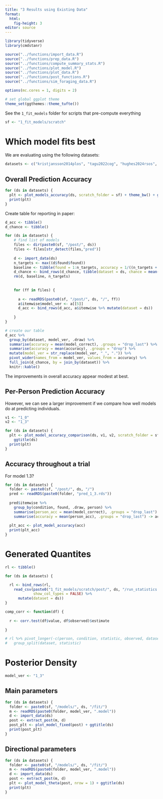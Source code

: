 ```yaml
---
title: "3 Results using Existing Data"
format: 
  html:
    fig-height: 3
editor: source
---
```


```r
library(tidyverse)
library(cmdstanr)

source("../functions/import_data.R")
source("../functions/prep_data.R")
source("../functions/compute_summary_stats.R")
source("../functions/plot_model.R")
source("../functions/plot_data.R")
source("../functions/post_functions.R")
source("../functions/sim_foraging_data.R")

options(mc.cores = 1, digits = 2)

# set global ggplot theme
theme_set(ggthemes::theme_tufte())
```

See the `1_fit_models` folder for scripts that pre-compute everything

```r
sf <- "1_fit_models/scratch"
```

# Which model fits best 

We are evaluating using the following datasets:

```r
datasets <- c("kristjansson2014plos", "tagu2022cog", "hughes2024rsos", "clarke2022qjep") #,   
```

## Overall Prediction Accuracy

```r
for (ds in datasets) {
  plt <- plot_models_accuracy(ds, scratch_folder = sf) + theme_bw() + ggtitle(ds)
  print(plt)
}
```
Create table for reporting in paper:

```r
d_acc <- tibble()
d_chance <- tibble()

for (ds in datasets) {
    # find list of models
    files <- dir(paste0(sf, "/post/", ds))
    files <- files[str_detect(files,"pred")]
    
    d <- import_data(ds)
    n_targets <- max((d$found$found))
    baseline <- tibble(found = 1:n_targets, accuracy = 1/((n_targets + 1) - found))
    d_chance <- bind_rows(d_chance, tibble(dataset = ds, chance = mean(baseline$accuracy)))
    rm(d, baseline, n_targets)
    
    
    for (ff in files) {
      
      a <- readRDS(paste0(sf, "/post/", ds, "/", ff))
      a$itemwise$model_ver <- a[[5]]
      d_acc <- bind_rows(d_acc, a$itemwise %>% mutate(dataset = ds))
      
    }
}

# create our table
d_acc %>% 
  group_by(dataset, model_ver, .draw) %>%
  summarise(accuracy = mean(model_correct), .groups = "drop_last") %>%
  summarise(accuracy = mean(accuracy), .groups = "drop") %>%
  mutate(model_ver = str_replace(model_ver, "_", ".")) %>%
  pivot_wider(names_from = model_ver, values_from = accuracy) %>%
  full_join(d_chance, by = join_by(dataset)) %>%
  knitr::kable()
```


The improvements in overall accuracy appear modest at best. 

## Per-Person Prediction Accuracy

However, we can see a larger improvement if we compare how well models do at predicting individuals.

```r
v1 <- "1_0"
v2 <- "1_3"

for (ds in datasets) {
  plt <- plot_model_accuracy_comparison(ds, v1, v2, scratch_folder = sf) +
    ggtitle(ds)
  print(plt)
}
```

## Accuracy throughout a trial

For model 1.3? 

```r
for (ds in datasets) {
  folder <- paste0(sf, "/post/", ds, "/")
  pred <- readRDS(paste0(folder, "pred_1_3.rds"))
  
  pred$itemwise %>% 
    group_by(condition, found, .draw, person) %>%
    summarise(person_acc = mean(model_correct), .groups = "drop_last") %>%
    summarise(accuracy = mean(person_acc), .groups = "drop_last") -> acc
  
  plt_acc <- plot_model_accuracy(acc)
  print(plt_acc)
}
```

# Generated Quantites

```r
rl <- tibble()

for (ds in datasets) {

  rl <- bind_rows(rl,
    read_csv(paste0("1_fit_models/scratch/post/", ds, "/run_statistics.csv"),
             show_col_types = FALSE) %>%
      mutate(dataset = ds))
}

comp_corr <- function(df) {
  
  r <- corr.test(df$value, df$observed)$estimate
  
}

# rl %>% pivot_longer(-c(person, condition, statistic, observed, dataset)) %>%
#   group_split(dataset, statistic)
```



# Posterior Density 


```r
model_ver <- "1_3"
```

## Main parameters

```r

for (ds in datasets) {
  folder <- paste0(sf, "/models/", ds, "/fit/")
  m <- readRDS(paste0(folder, model_ver, ".model"))
  d <- import_data(ds)
  post <- extract_post(m, d)
  post_plt <- plot_model_fixed(post) + ggtitle(ds)
  print(post_plt)
}

```

## Directional parameters


```r
for (ds in datasets) {
  folder <- paste0(sf, "/models/", ds, "/fit/")
  m <- readRDS(paste0(folder, model_ver, ".model"))
  d <- import_data(ds)
  post <- extract_post(m, d)
  plt <- plot_model_theta(post, nrow = 1) + ggtitle(ds)
  print(plt)
}
```





